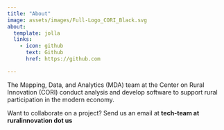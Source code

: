 ```yaml
---
title: "About"
image: assets/images/Full-Logo_CORI_Black.svg
about:
  template: jolla
  links:
    - icon: github
      text: Github
      href: https://github.com

---
```


The Mapping, Data, and Analytics (MDA) team at the Center on Rural Innovation (CORI) 
conduct analysis and develop software to support rural participation in the modern economy.

Want to collaborate on a project? Send us an email at <b>tech-team at ruralinnovation dot us</b>
